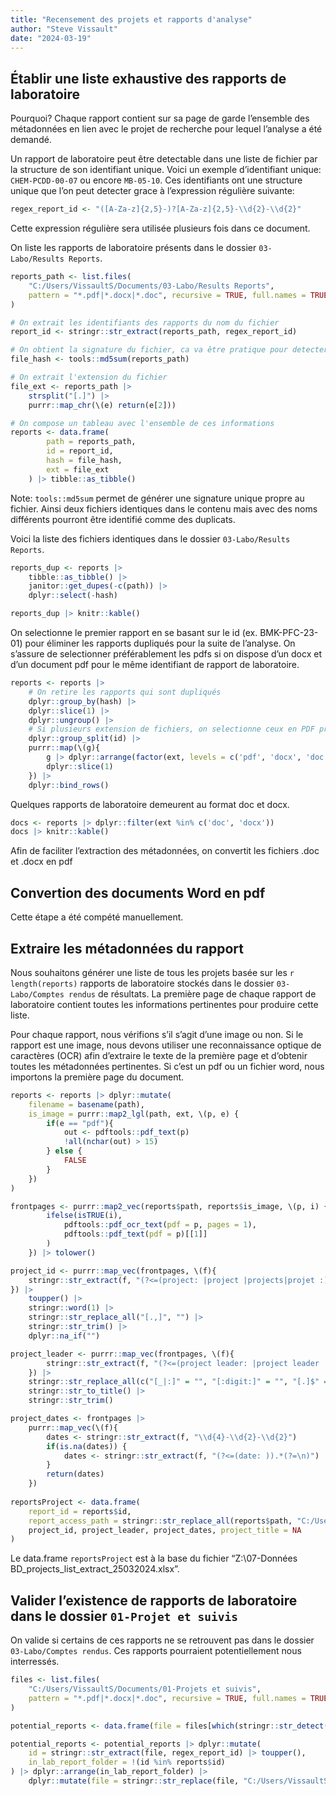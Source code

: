 ```yaml
---
title: "Recensement des projets et rapports d'analyse"
author: "Steve Vissault"
date: "2024-03-19"
---
```


## Établir une liste exhaustive des rapports de laboratoire

Pourquoi? Chaque rapport contient sur sa page de garde l'ensemble des métadonnées en lien avec le projet de recherche pour lequel l'analyse a été demandé.

Un rapport de laboratoire peut être detectable dans une liste de fichier par la structure de son identifiant unique. Voici un exemple d'identifiant unique: `CHEM-PCDD-00-07` ou encore `MB-05-10`. Ces identifiants ont une structure unique que l'on peut detecter grace à l'expression régulière suivante:

```R
regex_report_id <- "([A-Za-z]{2,5}-)?[A-Za-z]{2,5}-\\d{2}-\\d{2}"
```

Cette expression régulière sera utilisée plusieurs fois dans ce document. 

On liste les rapports de laboratoire présents dans le dossier `03-Labo/Results Reports`.

```R
reports_path <- list.files(
    "C:/Users/VissaultS/Documents/03-Labo/Results Reports", 
    pattern = "*.pdf|*.docx|*.doc", recursive = TRUE, full.names = TRUE
)

# On extrait les identifiants des rapports du nom du fichier
report_id <- stringr::str_extract(reports_path, regex_report_id)

# On obtient la signature du fichier, ca va être pratique pour detecter les fichiers dupliqués même si le nom du fichier est différent.
file_hash <- tools::md5sum(reports_path)

# On extrait l'extension du fichier
file_ext <- reports_path |> 
    strsplit("[.]") |> 
    purrr::map_chr(\(e) return(e[2]))

# On compose un tableau avec l'ensemble de ces informations
reports <- data.frame(
        path = reports_path, 
        id = report_id, 
        hash = file_hash, 
        ext = file_ext
    ) |> tibble::as_tibble()
```

Note: `tools::md5sum` permet de générer une signature unique propre au fichier. Ainsi deux fichiers identiques dans le contenu mais avec des noms différents pourront être identifié comme des duplicats.

Voici la liste des fichiers identiques dans le dossier `03-Labo/Results Reports`.

```R
reports_dup <- reports |> 
    tibble::as_tibble() |>
    janitor::get_dupes(-c(path)) |>
    dplyr::select(-hash)

reports_dup |> knitr::kable()
```

On selectionne le premier rapport en se basant sur le id (ex. BMK-PFC-23-01) pour éliminer les rapports dupliqués pour la suite de l'analyse. On s'assure de selectionner préférablement les pdfs si on dispose d'un docx et d'un document pdf pour le même identifiant de rapport de laboratoire.

```R
reports <- reports |> 
    # On retire les rapports qui sont dupliqués
    dplyr::group_by(hash) |>
    dplyr::slice(1) |>
    dplyr::ungroup() |>
    # Si plusieurs extension de fichiers, on selectionne ceux en PDF préférablement, sinon .docx, sinon .doc en dernier recours.
    dplyr::group_split(id) |>
    purrr::map(\(g){
        g |> dplyr::arrange(factor(ext, levels = c('pdf', 'docx', 'doc'))) |>
        dplyr::slice(1)
    }) |>
    dplyr::bind_rows()
```

Quelques rapports de laboratoire demeurent au format doc et docx.

```R
docs <- reports |> dplyr::filter(ext %in% c('doc', 'docx')) 
docs |> knitr::kable()
```

Afin de faciliter l'extraction des métadonnées, on convertit les fichiers .doc et .docx en pdf

## Convertion des documents Word en pdf

Cette étape a été compété manuellement.

## Extraire les métadonnées du rapport

Nous souhaitons générer une liste de tous les projets basée sur les `r length(reports)` rapports de laboratoire stockés dans le dossier `03-Labo/Comptes rendus` de résultats. La première page de chaque rapport de laboratoire contient toutes les informations pertinentes pour produire cette liste.

Pour chaque rapport, nous vérifions s'il s'agit d'une image ou non. Si le rapport est une image, nous devons utiliser une reconnaissance optique de caractères (OCR) afin d'extraire le texte de la première page et d'obtenir toutes les métadonnées pertinentes. Si c'est un pdf ou un fichier word, nous importons la première page du document.

```R
reports <- reports |> dplyr::mutate(
    filename = basename(path),
    is_image = purrr::map2_lgl(path, ext, \(p, e) {
        if(e == "pdf"){
            out <- pdftools::pdf_text(p)
            !all(nchar(out) > 15)
        } else {
            FALSE
        }
    })
)

frontpages <- purrr::map2_vec(reports$path, reports$is_image, \(p, i) {
        ifelse(isTRUE(i), 
            pdftools::pdf_ocr_text(pdf = p, pages = 1),
            pdftools::pdf_text(pdf = p)[[1]]
        )
    }) |> tolower()
```

```R
project_id <- purrr::map_vec(frontpages, \(f){
    stringr::str_extract(f, "(?<=(project: |project |projects|projet :)).*(?=\n)")
}) |> 
    toupper() |> 
    stringr::word(1) |> 
    stringr::str_replace_all("[.,]", "") |>
    stringr::str_trim() |>
    dplyr::na_if("")

project_leader <- purrr::map_vec(frontpages, \(f){
        stringr::str_extract(f, "(?<=(project leader: |project leader |project manager: |manager: |study leader: |nom du requérant :)).*(?=\n)")
    }) |> 
    stringr::str_replace_all(c("[_|:]" = "", "[:digit:]" = "", "[.]$" = "")) |> 
    stringr::str_to_title() |>
    stringr::str_trim()

project_dates <- frontpages |>
    purrr::map_vec(\(f){
        dates <- stringr::str_extract(f, "\\d{4}-\\d{2}-\\d{2}")
        if(is.na(dates)) {
            dates <- stringr::str_extract(f, "(?<=(date: )).*(?=\n)")
        }
        return(dates)
    }) 
        
reportsProject <- data.frame(
    report_id = reports$id, 
    report_access_path = stringr::str_replace_all(reports$path, "C:/Users/VissaultS/Documents", "Z:"), 
    project_id, project_leader, project_dates, project_title = NA
)
```

Le data.frame `reportsProject` est à la base du fichier "Z:\07-Données BD\BD_projects\projects_list_extract_25032024.xlsx".

## Valider l'existence de rapports de laboratoire dans le dossier `01-Projet et suivis`

On valide si certains de ces rapports ne se retrouvent pas dans le dossier `03-Labo/Comptes rendus`. Ces rapports pourraient potentiellement nous interressés.

```R
files <- list.files(
    "C:/Users/VissaultS/Documents/01-Projets et suivis", 
    pattern = "*.pdf|*.docx|*.doc", recursive = TRUE, full.names = TRUE
)

potential_reports <- data.frame(file = files[which(stringr::str_detect(files, regex_report_id))])

potential_reports <- potential_reports |> dplyr::mutate(
    id = stringr::str_extract(file, regex_report_id) |> toupper(),
    in_lab_report_folder = !(id %in% reports$id)
) |> dplyr::arrange(in_lab_report_folder) |>
    dplyr::mutate(file = stringr::str_replace(file, "C:/Users/VissaultS/Documents/", "Z:"))
```

